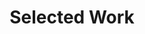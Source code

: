 ---
title: "Selected Work"
description: "We are delivering brands with high objectives the strategy and the creativity it takes to have that impact, by the professional team with any creativity."
action_btn:
  enable: true
  label: "View All Works"
  link: "/work"
---
